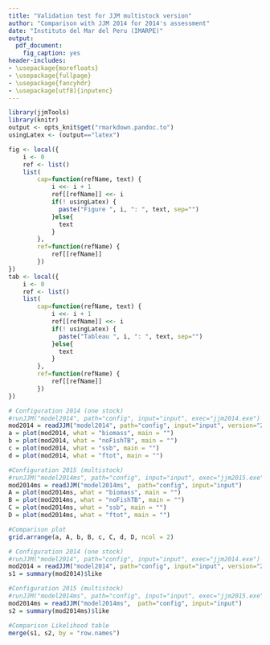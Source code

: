 ---
title: "Validation test for JJM multistock version"
author: "Comparison with JJM 2014 for 2014's assessment"
date: "Instituto del Mar del Peru (IMARPE)"
output: 
  pdf_document:
    fig_caption: yes
header-includes:
- \usepackage{morefloats}
- \usepackage{fullpage}
- \usepackage{fancyhdr}
- \usepackage[utf8]{inputenc}
---

```{r setup, cache=FALSE, include=FALSE}
library(jjmTools)
library(knitr)
output <- opts_knit$get("rmarkdown.pandoc.to")
usingLatex <- (output=="latex") 

fig <- local({
    i <- 0
    ref <- list()
    list(
        cap=function(refName, text) {
            i <<- i + 1
            ref[[refName]] <<- i
            if(! usingLatex) {
              paste("Figure ", i, ": ", text, sep="")
            }else{
              text
            }
        },
        ref=function(refName) {
            ref[[refName]]
        })
})
tab <- local({
    i <- 0
    ref <- list()
    list(
        cap=function(refName, text) {
            i <<- i + 1
            ref[[refName]] <<- i
            if(! usingLatex) {
              paste("Tableau ", i, ": ", text, sep="")
            }else{
              text
            }
        },
        ref=function(refName) {
            ref[[refName]]
        })
})
```


```{r echo=TRUE, fig.width = 10, fig.height = 12, fig.cap = fig$cap("mod2014", "Comparison plots. Variables: Total Biomass, Unfished Biomass, Spawning Biomass, Fishing Mortality. One stock version (Left), Multistock version (Right)."), fig.pos='h', results='hide', warning=FALSE}
# Configuration 2014 (one stock)
#runJJM("model2014", path="config", input="input", exec="jjm2014.exe")
mod2014 = readJJM("model2014", path="config", input="input", version="2014")
a = plot(mod2014, what = "biomass", main = "")
b = plot(mod2014, what = "noFishTB", main = "")
c = plot(mod2014, what = "ssb", main = "")
d = plot(mod2014, what = "ftot", main = "")

#Configuration 2015 (multistock)
#runJJM("model2014ms", path="config", input="input", exec="jjm2015.exe")
mod2014ms = readJJM("model2014ms",  path="config", input="input")
A = plot(mod2014ms, what = "biomass", main = "")
B = plot(mod2014ms, what = "noFishTB", main = "")
C = plot(mod2014ms, what = "ssb", main = "")
D = plot(mod2014ms, what = "ftot", main = "")

#Comparison plot
grid.arrange(a, A, b, B, c, C, d, D, ncol = 2)
```

\newpage
```{r echo=TRUE, fig.width = 15, fig.height = 16, fig.cap = fig$cap("mod2014ms", ""), fig.pos='h', warning=FALSE}
# Configuration 2014 (one stock)
#runJJM("model2014", path="config", input="input", exec="jjm2014.exe")
mod2014 = readJJM("model2014", path="config", input="input", version="2014")
s1 = summary(mod2014)$like

#Configuration 2015 (multistock)
#runJJM("model2014ms", path="config", input="input", exec="jjm2015.exe")
mod2014ms = readJJM("model2014ms",  path="config", input="input")
s2 = summary(mod2014ms)$like

#Comparison Likelihood table
merge(s1, s2, by = "row.names")
```
